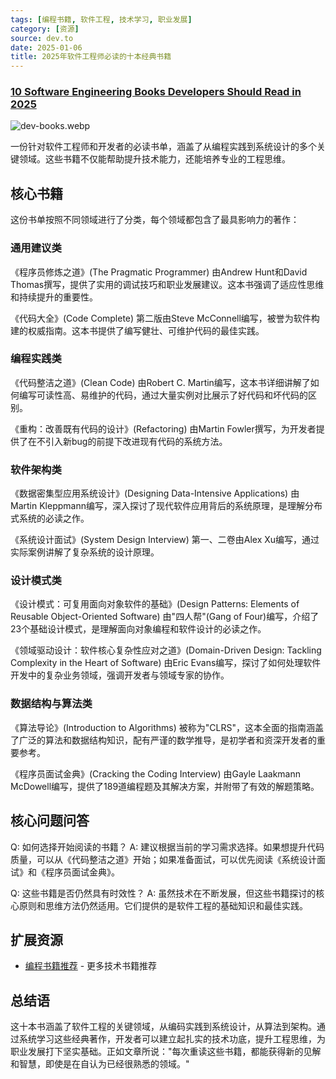 ```yaml
---
tags: [编程书籍, 软件工程, 技术学习, 职业发展]
category: [资源]
source: dev.to
date: 2025-01-06
title: 2025年软件工程师必读的十本经典书籍
---
```


### [10 Software Engineering Books Developers Should Read in 2025](https://dev.to/somadevtoo/10-software-engineering-books-developers-should-read-in-2025-2kfk)

![dev-books.webp](https://img.mengpeng.tech/i/2025/01/16/6788918ba43a6.webp)

一份针对软件工程师和开发者的必读书单，涵盖了从编程实践到系统设计的多个关键领域。这些书籍不仅能帮助提升技术能力，还能培养专业的工程思维。

## 核心书籍

这份书单按照不同领域进行了分类，每个领域都包含了最具影响力的著作：

### 通用建议类
《程序员修炼之道》(The Pragmatic Programmer) 由Andrew Hunt和David Thomas撰写，提供了实用的调试技巧和职业发展建议。这本书强调了适应性思维和持续提升的重要性。

《代码大全》(Code Complete) 第二版由Steve McConnell编写，被誉为软件构建的权威指南。这本书提供了编写健壮、可维护代码的最佳实践。

### 编程实践类
《代码整洁之道》(Clean Code) 由Robert C. Martin编写，这本书详细讲解了如何编写可读性高、易维护的代码，通过大量实例对比展示了好代码和坏代码的区别。

《重构：改善既有代码的设计》(Refactoring) 由Martin Fowler撰写，为开发者提供了在不引入新bug的前提下改进现有代码的系统方法。

### 软件架构类
《数据密集型应用系统设计》(Designing Data-Intensive Applications) 由Martin Kleppmann编写，深入探讨了现代软件应用背后的系统原理，是理解分布式系统的必读之作。

《系统设计面试》(System Design Interview) 第一、二卷由Alex Xu编写，通过实际案例讲解了复杂系统的设计原理。

### 设计模式类
《设计模式：可复用面向对象软件的基础》(Design Patterns: Elements of Reusable Object-Oriented Software) 由"四人帮"(Gang of Four)编写，介绍了23个基础设计模式，是理解面向对象编程和软件设计的必读之作。

《领域驱动设计：软件核心复杂性应对之道》(Domain-Driven Design: Tackling Complexity in the Heart of Software) 由Eric Evans编写，探讨了如何处理软件开发中的复杂业务领域，强调开发者与领域专家的协作。

### 数据结构与算法类
《算法导论》(Introduction to Algorithms) 被称为"CLRS"，这本全面的指南涵盖了广泛的算法和数据结构知识，配有严谨的数学推导，是初学者和资深开发者的重要参考。

《程序员面试金典》(Cracking the Coding Interview) 由Gayle Laakmann McDowell编写，提供了189道编程题及其解决方案，并附带了有效的解题策略。


## 核心问题问答

Q: 如何选择开始阅读的书籍？
A: 建议根据当前的学习需求选择。如果想提升代码质量，可以从《代码整洁之道》开始；如果准备面试，可以优先阅读《系统设计面试》和《程序员面试金典》。

Q: 这些书籍是否仍然具有时效性？
A: 虽然技术在不断发展，但这些书籍探讨的核心原则和思维方法仍然适用。它们提供的是软件工程的基础知识和最佳实践。

## 扩展资源

- [编程书籍推荐](https://dev.to/t/books) - 更多技术书籍推荐

## 总结语

这十本书涵盖了软件工程的关键领域，从编码实践到系统设计，从算法到架构。通过系统学习这些经典著作，开发者可以建立起扎实的技术功底，提升工程思维，为职业发展打下坚实基础。正如文章所说："每次重读这些书籍，都能获得新的见解和智慧，即使是在自认为已经很熟悉的领域。" 